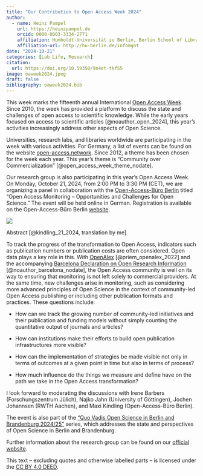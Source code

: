 ```yaml
---
title: "Our Contribution to Open Access Week 2024"
author: 
  - name: Heinz Pampel
    url: https://heinzpampel.de 
    orcid: 0000-0003-3334-2771
    affiliation: Humboldt-Universität zu Berlin, Berlin School of Library and Information Science (IBI) & Helmholtz Association, Helmholtz Open Science Office
    affiliation-url: http://hu-berlin.de/infomgnt 
date: "2024-10-21"
categories: [Lab Life, Research]
citation: 
  url: https://doi.org/10.59350/9n4et-tkf55  
image: oaweek2024.jpeg
draft: false
bibliography: oaweek2024.bib 
---
```


This week marks the fifteenth annual International [Open Access Week](https://www.openaccessweek.org/). Since 2010, the week has provided a platform to discuss the state and challenges of open access to scientific knowledge. While the early years focused on access to scientific articles [@noauthor_open_2024], this year's activities increasingly address other aspects of Open Science.

Universities, research labs, and libraries worldwide are participating in the week with various activities. For Germany, a list of events can be found on the website [open-access.network](https://open-access.network/services/news/artikel/open-access-week-2024). Since 2012, a theme has been chosen for the week each year. This year's theme is "Community over Commercialization" [@open_access_week_theme_nodate].

Our research group is also participating in this year’s Open Access Week. On Monday, October 21, 2024, from 2:00 PM to 3:30 PM (CET), we are organizing a panel in collaboration with the [Open-Access-Büro Berlin](https://www.open-access-berlin.de/) titled "Open Access Monitoring – Opportunities and Challenges for Open Science." The event will be held online in German. Registration is available on the Open-Access-Büro Berlin [website](https://blogs.fu-berlin.de/open-access-berlin/2024/08/02/quo-vadis-4-auftaktveranstaltung/).

![](oaweek2024.jpeg)

Abstract [@kindling_21_2024, translation by me]

To track the progress of the transformation to Open Access, indicators such as publication numbers or publication costs are often considered. Open data plays a key role in this. With [OpenAlex](https://openalex.org/) [@priem_openalex_2022] and the accompanying [Barcelona Declaration on Open Research Information](https://barcelona-declaration.org/) [@noauthor_barcelona_nodate], the Open Access community is well on its way to ensuring that monitoring is not left solely to commercial providers. At the same time, new challenges arise in monitoring, such as considering more advanced principles of Open Science in the context of community-led Open Access publishing or including other publication formats and practices. These questions include:

-   How can we track the growing number of community-led initiatives and their publication and funding models without simply counting the quantitative output of journals and articles?

-   How can institutions make their efforts to build open publication infrastructures more visible?

-   How can the implementation of strategies be made visible not only in terms of outcomes at a given point in time but also in terms of process?

-   How much influence do the things we measure and define have on the path we take in the Open Access transformation?

I look forward to moderating the discussions with Irene Barbers (Forschungszentrum Jülich), Najko Jahn (University of Göttingen), Jochen Johannsen (RWTH Aachen), and Maxi Kindling (Open-Access-Büro Berlin).

The event is also part of the ["Quo Vadis Open Science in Berlin and Brandenburg 2024/25"](URL) series, which addresses the state and perspectives of Open Science in Berlin and Brandenburg.

Further information about the research group can be found on our [official website](http://hu.berlin/infomgnt).

This text – excluding quotes and otherwise labelled parts – is licensed under the [CC BY 4.0 DEED](https://creativecommons.org/licenses/by/4.0/deed.de).
